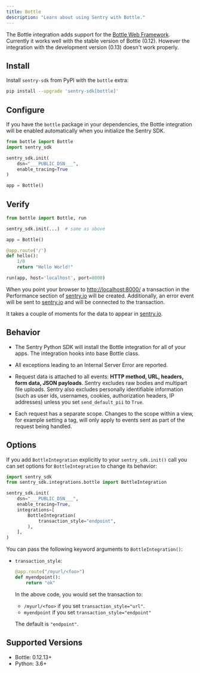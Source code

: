 ```yaml
---
title: Bottle
description: "Learn about using Sentry with Bottle."
---
```


The Bottle integration adds support for the [Bottle Web Framework](https://bottlepy.org/).
Currently it works well with the stable version of Bottle (0.12).
However the integration with the development version (0.13) doesn't work properly.

## Install

Install `sentry-sdk` from PyPI with the `bottle` extra:

```bash
pip install --upgrade 'sentry-sdk[bottle]'
```

## Configure

If you have the `bottle` package in your dependencies, the Bottle integration will be enabled automatically when you initialize the Sentry SDK.

<SignInNote />

```python
from bottle import Bottle
import sentry_sdk

sentry_sdk.init(
    dsn="___PUBLIC_DSN___",
    enable_tracing=True
)

app = Bottle()
```

## Verify

```python
from bottle import Bottle, run

sentry_sdk.init(...)  # same as above

app = Bottle()

@app.route('/')
def hello():
    1/0
    return "Hello World!"

run(app, host='localhost', port=8000)
```

When you point your browser to [http://localhost:8000/](http://localhost:8000/) a transaction in the Performance section of [sentry.io](https://sentry.io) will be created. Additionally, an error event will be sent to [sentry.io](https://sentry.io) and will be connected to the transaction.

It takes a couple of moments for the data to appear in [sentry.io](https://sentry.io).

## Behavior

<Include name="python-uwsgi-warning.mdx" />

- The Sentry Python SDK will install the Bottle integration for all of your apps. The integration hooks into base Bottle class.

- All exceptions leading to an Internal Server Error are reported.

- Request data is attached to all events: **HTTP method, URL, headers, form data, JSON payloads**. Sentry excludes raw bodies and multipart file uploads. Sentry also excludes personally identifiable information (such as user ids, usernames, cookies, authorization headers, IP addresses) unless you set `send_default_pii` to `True`.

- Each request has a separate scope. Changes to the scope within a view, for example setting a tag, will only apply to events sent as part of the request being handled.

## Options

If you add `BottleIntegration` explicitly to your `sentry_sdk.init()` call you can set options for `BottleIntegration` to change its behavior:

```python
import sentry_sdk
from sentry_sdk.integrations.bottle import BottleIntegration

sentry_sdk.init(
    dsn="___PUBLIC_DSN___",
    enable_tracing=True,
    integrations=[
        BottleIntegration(
            transaction_style="endpoint",
        ),
    ],
)

```

You can pass the following keyword arguments to `BottleIntegration()`:

- `transaction_style`:

  ```python
  @app.route("/myurl/<foo>")
  def myendpoint():
      return "ok"
  ```

  In the above code, you would set the transaction to:

  - `/myurl/<foo>` if you set `transaction_style="url"`.
  - `myendpoint` if you set `transaction_style="endpoint"`

  The default is `"endpoint"`.

## Supported Versions

- Bottle: 0.12.13+
- Python: 3.6+

<Include name="python-use-older-sdk-for-legacy-support.mdx" />
